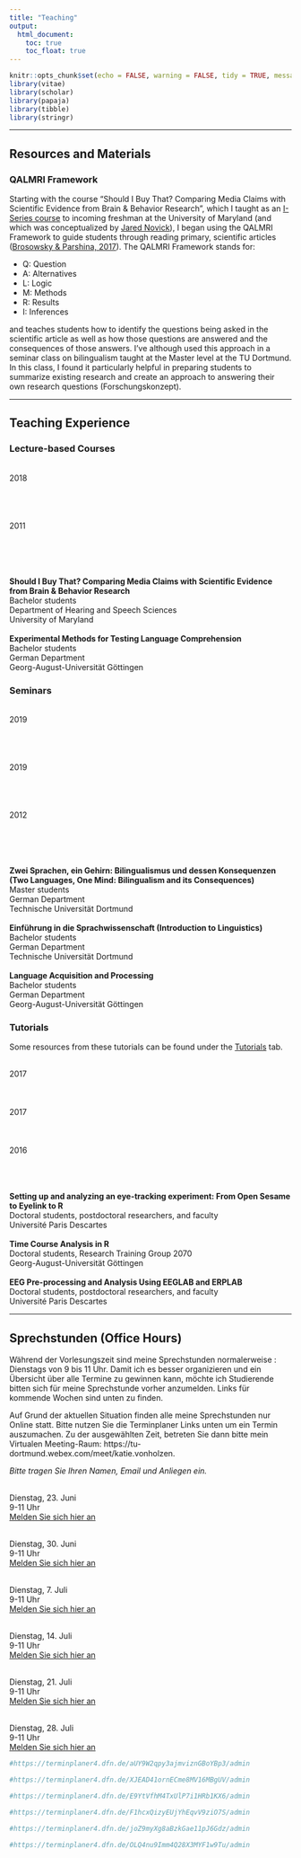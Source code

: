 ```yaml
---
title: "Teaching"
output:
  html_document:
    toc: true
    toc_float: true
---
```


```r
knitr::opts_chunk$set(echo = FALSE, warning = FALSE, tidy = TRUE, message = FALSE, error = FALSE)
library(vitae)
library(scholar)
library(papaja)
library(tibble)
library(stringr)
```

----

## Resources and Materials

### QALMRI Framework

Starting with the course "Should I Buy That? Comparing Media Claims with Scientific Evidence from Brain & Behavior Research", which I taught as an [I-Series course](https://gened.umd.edu/i-series/iseries.html) to incoming freshman at the University of Maryland (and which was conceptualized by [Jared Novick](https://hesp.umd.edu/facultyprofile/novick/jared)), I began using the QALMRI Framework to guide students through reading primary, scientific articles ([Brosowsky & Parshina, 2017](https://pdfs.semanticscholar.org/3bed/03eae99d886c3c7967419d3d3cfcb132b1ee.pdf)). The QALMRI Framework stands for:

 * Q: Question
 * A: Alternatives
 * L: Logic
 * M: Methods
 * R: Results
 * I: Inferences
 
and teaches students how to identify the questions being asked in the scientific article as well as how those questions are answered and the consequences of those answers. I've although used this approach in a seminar class on bilingualism taught at the Master level at the TU Dortmund. In this class, I found it particularly helpful in preparing students to summarize existing research and create an approach to answering their own research questions (Forschungskonzept).

----

## Teaching Experience

### Lecture-based Courses

<div class = "row">
  
<div class = "col-sm-2">
<br>2018
<br>
<br>
<br>
<br>
<br>2011
<br>
<br>
<br>
<br>
</div>
  
<div class = "col-lg-6">
<br>**Should I Buy That? Comparing Media Claims with Scientific Evidence from Brain & Behavior Research**
<br>Bachelor students
<br>Department of Hearing and Speech Sciences
<br>University of Maryland
<br>
<br>**Experimental Methods for Testing Language Comprehension**
<br>Bachelor students
<br>German Department
<br>Georg-August-Universität Göttingen
<br>
</div>
</div> 


### Seminars

<div class = "row">
  
<div class = "col-sm-2">
<br>2019
<br>
<br>
<br>
<br>
<br>2019
<br>
<br>
<br>
<br>
<br>2012
<br>
<br>
<br>
<br>
</div>
  
<div class = "col-lg-6">
<br>**Zwei Sprachen, ein Gehirn: Bilingualismus und dessen Konsequenzen (Two Languages, One Mind: Bilingualism and its Consequences)**
<br>Master students
<br>German Department
<br>Technische Universität Dortmund
<br>
<br>**Einführung in die Sprachwissenschaft (Introduction to Linguistics)**
<br>Bachelor students
<br>German Department
<br>Technische Universität Dortmund
<br>
<br>**Language Acquisition and Processing**
<br>Bachelor students
<br>German Department
<br>Georg-August-Universität Göttingen
<br>
</div>
</div> 


### Tutorials

Some resources from these tutorials can be found under the [Tutorials](Tutorials.html) tab.

<div class = "row">
  
<div class = "col-sm-2">
<br>2017
<br>
<br>
<br>
<br>2017
<br>
<br>
<br>
<br>2016
<br>
<br>
<br>
</div>
  
<div class = "col-lg-6">
<br>**Setting up and analyzing an eye-tracking experiment: From Open Sesame to Eyelink to R**
<br>Doctoral students, postdoctoral researchers, and faculty
<br>Université Paris Descartes
<br>
<br>**Time Course Analysis in R**
<br>Doctoral students, Research Training Group 2070
<br>Georg-August-Universität Göttingen
<br>
<br>**EEG Pre-processing and Analysis Using EEGLAB and ERPLAB**
<br>Doctoral students, postdoctoral researchers, and faculty
<br>Université Paris Descartes
<br>
</div>
</div> 


----

## Sprechstunden (Office Hours)

Während der Vorlesungszeit sind meine Sprechstunden normalerweise :
Dienstags von 9 bis 11 Uhr. Damit ich es besser organizieren und ein Übersicht über alle Termine zu gewinnen kann, möchte ich Studierende bitten sich für meine Sprechstunde vorher anzumelden. Links für kommende Wochen sind unten zu finden. 

Auf Grund der aktuellen Situation finden alle meine Sprechstunden nur Online statt. Bitte nutzen Sie die Terminplaner Links unten um ein Termin auszumachen. Zu der ausgewählten Zeit, betreten Sie dann bitte mein Virtualen Meeting-Raum: https://tu-dortmund.webex.com/meet/katie.vonholzen.

*Bitte tragen Sie Ihren Namen, Email und Anliegen ein.*


<br>Dienstag, 23. Juni
<br>9-11 Uhr
<br> [Melden Sie sich hier an](https://terminplaner4.dfn.de/aUY9W2qpy3ajmviz)

<br>Dienstag, 30. Juni
<br>9-11 Uhr
<br> [Melden Sie sich hier an](https://terminplaner4.dfn.de/XJEAD41ornECme8M)

<br>Dienstag, 7. Juli
<br>9-11 Uhr
<br> [Melden Sie sich hier an](https://terminplaner4.dfn.de/E9YtVfhM4TxUlP7i)

<br>Dienstag, 14. Juli
<br>9-11 Uhr
<br> [Melden Sie sich hier an](https://terminplaner4.dfn.de/F1hcxQizyEUjYhEq)

<br>Dienstag, 21. Juli
<br>9-11 Uhr
<br> [Melden Sie sich hier an](https://terminplaner4.dfn.de/joZ9myXg8aBzkGae)

<br>Dienstag, 28. Juli
<br>9-11 Uhr
<br> [Melden Sie sich hier an](https://terminplaner4.dfn.de/OLQ4nu9Imm4Q28X3)


```r

#https://terminplaner4.dfn.de/aUY9W2qpy3ajmviznGBoYBp3/admin

```

```r

#https://terminplaner4.dfn.de/XJEAD41ornECme8MV16MBgUV/admin

```

```r

#https://terminplaner4.dfn.de/E9YtVfhM4TxUlP7i1HRb1KX6/admin

```

```r

#https://terminplaner4.dfn.de/F1hcxQizyEUjYhEqvV9ziO7S/admin

```

```r

#https://terminplaner4.dfn.de/joZ9myXg8aBzkGae11pJ6Gdz/admin

```

```r

#https://terminplaner4.dfn.de/OLQ4nu9Imm4Q28X3MYF1w9Tu/admin

```

